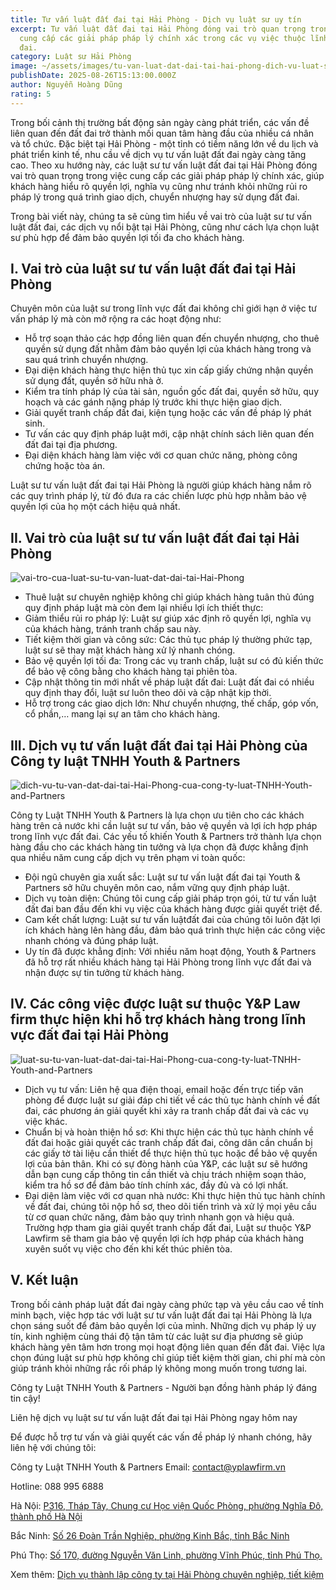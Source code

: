 ```yaml
---
title: Tư vấn luật đất đai tại Hải Phòng - Dịch vụ luật sư uy tín
excerpt: Tư vấn luật đất đai tại Hải Phòng đóng vai trò quan trọng trong việc
  cung cấp các giải pháp pháp lý chính xác trong các vụ việc thuộc lĩnh vực đất
  đai.
category: Luật sư Hải Phòng
image: ~/assets/images/tu-van-luat-dat-dai-tai-hai-phong-dich-vu-luat-su-uy-tin.png
publishDate: 2025-08-26T15:13:00.000Z
author: Nguyễn Hoàng Dũng
rating: 5
---
```

Trong bối cảnh thị trường bất động sản ngày càng phát triển, các vấn đề liên quan đến đất đai trở thành mối quan tâm hàng đầu của nhiều cá nhân và tổ chức. Đặc biệt tại Hải Phòng - một tỉnh có tiềm năng lớn về du lịch và phát triển kinh tế, nhu cầu về dịch vụ tư vấn luật đất đai ngày càng tăng cao. Theo xu hướng này, các luật sư tư vấn luật đất đai tại Hải Phòng đóng vai trò quan trọng trong việc cung cấp các giải pháp pháp lý chính xác, giúp khách hàng hiểu rõ quyền lợi, nghĩa vụ cũng như tránh khỏi những rủi ro pháp lý trong quá trình giao dịch, chuyển nhượng hay sử dụng đất đai.

Trong bài viết này, chúng ta sẽ cùng tìm hiểu về vai trò của luật sư tư vấn luật đất đai, các dịch vụ nổi bật tại Hải Phòng, cũng như cách lựa chọn luật sư phù hợp để đảm bảo quyền lợi tối đa cho khách hàng.

## I.      Vai trò của luật sư tư vấn luật đất đai tại Hải Phòng

Chuyên môn của luật sư trong lĩnh vực đất đai không chỉ giới hạn ở việc tư vấn pháp lý mà còn mở rộng ra các hoạt động như:

* Hỗ trợ soạn thảo các hợp đồng liên quan đến chuyển nhượng, cho thuê quyền sử dụng đất nhằm đảm bảo quyền lợi của khách hàng trong và sau quá trình chuyển nhượng.
* Đại diện khách hàng thực hiện thủ tục xin cấp giấy chứng nhận quyền sử dụng đất, quyền sở hữu nhà ở.
* Kiểm tra tính pháp lý của tài sản, nguồn gốc đất đai, quyền sở hữu, quy hoạch và các gánh nặng pháp lý trước khi thực hiện giao dịch.
* Giải quyết tranh chấp đất đai, kiện tụng hoặc các vấn đề pháp lý phát sinh.
* Tư vấn các quy định pháp luật mới, cập nhật chính sách liên quan đến đất đai tại địa phương.
* Đại diện khách hàng làm việc với cơ quan chức năng, phòng công chứng hoặc tòa án.

Luật sư tư vấn luật đất đai tại Hải Phòng là người giúp khách hàng nắm rõ các quy trình pháp lý, từ đó đưa ra các chiến lược phù hợp nhằm bảo vệ quyền lợi của họ một cách hiệu quả nhất.

## II.      Vai trò của luật sư tư vấn luật đất đai tại Hải Phòng

![vai-tro-cua-luat-su-tu-van-luat-dat-dai-tai-Hai-Phong](~/assets/images/vai-tro-cua-luat-su-tu-van-dat-dai-tai-hai-phong.jpg "vai trò của luật sư tư vấn luật đất đai tại Hải Phòng")

* Thuê luật sư chuyên nghiệp không chỉ giúp khách hàng tuân thủ đúng quy định pháp luật mà còn đem lại nhiều lợi ích thiết thực:
* Giảm thiểu rủi ro pháp lý: Luật sư giúp xác định rõ quyền lợi, nghĩa vụ của khách hàng, tránh tranh chấp sau này.
* Tiết kiệm thời gian và công sức: Các thủ tục pháp lý thường phức tạp, luật sư sẽ thay mặt khách hàng xử lý nhanh chóng.
* Bảo vệ quyền lợi tối đa: Trong các vụ tranh chấp, luật sư có đủ kiến thức để bảo vệ công bằng cho khách hàng tại phiên tòa.
* Cập nhật thông tin mới nhất về pháp luật đất đai: Luật đất đai có nhiều quy định thay đổi, luật sư luôn theo dõi và cập nhật kịp thời.
* Hỗ trợ trong các giao dịch lớn: Như chuyển nhượng, thế chấp, góp vốn, cổ phần,… mang lại sự an tâm cho khách hàng.

## III.      Dịch vụ tư vấn luật đất đai tại Hải Phòng của Công ty luật TNHH Youth & Partners

![dich-vu-tu-van-dat-dai-tai-Hai-Phong-cua-cong-ty-luat-TNHH-Youth-and-Partners](~/assets/images/dich-vu-tu-van-luat-dat-dai-tai-hai-phong-cua-cong-ty-luat-tnhh-youth-and-partners.png "dịch vụ tư vấn luật đất đai tại Hải Phòng của Công ty luật TNHH Youth & Partners")

Công ty Luật TNHH Youth & Partners là lựa chọn ưu tiên cho các khách hàng trên cả nước khi cần luật sư tư vấn, bảo vệ quyền và lợi ích hợp pháp trong lĩnh vực đất đai. Các yếu tố khiến Youth & Partners trở thành lựa chọn hàng đầu cho các khách hàng tin tưởng và lựa chọn đã được khẳng định qua nhiều năm cung cấp dịch vụ trên phạm vi toàn quốc:

* Đội ngũ chuyên gia xuất sắc: Luật sư tư vấn luật đất đai tại Youth & Partners sở hữu chuyên môn cao, nắm vững quy định pháp luật.
* Dịch vụ toàn diện: Chúng tôi cung cấp giải pháp trọn gói, từ tư vấn luật đất đai ban đầu đến khi vụ việc của khách hàng được giải quyết triệt để.
* Cam kết chất lượng: Luật sư tư vấn luậtđất đai của chúng tôi luôn đặt lợi ích khách hàng lên hàng đầu, đảm bảo quá trình thực hiện các công việc nhanh chóng và đúng pháp luật.
* Uy tín đã được khẳng định: Với nhiều năm hoạt động, Youth & Partners đã hỗ trợ rất nhiều khách hàng tại Hải Phòng trong lĩnh vực đất đai và nhận được sự tin tưởng từ khách hàng.

## IV.      Các công việc được luật sư thuộc Y&P Law firm thực hiện khi hỗ trợ khách hàng trong lĩnh vực đất đai tại Hải Phòng

![luat-su-tu-van-luat-dat-dai-tai-Hai-Phong-cua-cong-ty-luat-TNHH-Youth-and-Partners](~/assets/images/luat-su-tu-van-dat-dai-tai-hai-phong-cua-cong-ty-luat-tnhh-youth-and-partners.jpg "luật sư tư vấn luật đất đai tại Hải Phòng của Công ty luật TNHH Youth and Partners")

* Dịch vụ tư vấn: Liên hệ qua điện thoại, email hoặc đến trực tiếp văn phòng để được luật sư giải đáp chi tiết về các thủ tục hành chính về đất đai, các phương án giải quyết khi xảy ra tranh chấp đất đai và các vụ việc khác.
* Chuẩn bị và hoàn thiện hồ sơ: Khi thực hiện các thủ tục hành chính về đất đai hoặc giải quyết các tranh chấp đất đai, công dân cần chuẩn bị các giấy tờ tài liệu cần thiết để thực hiện thủ tục hoặc để bảo vệ quyền lợi của bản thân. Khi có sự đòng hành của Y&P, các luật sư sẽ hướng dẫn bạn cung cấp thông tin cần thiết và chịu trách nhiệm soạn thảo, kiểm tra hồ sơ để đảm bảo tính chính xác, đầy đủ và có lợi nhất.
* Đại diện làm việc với cơ quan nhà nước: Khi thực hiện thủ tục hành chính về đất đai, chúng tôi nộp hồ sơ, theo dõi tiến trình và xử lý mọi yêu cầu từ cơ quan chức năng, đảm bảo quy trình nhanh gọn và hiệu quả. Trường hợp tham gia giải quyết tranh chấp đất đai, Luật sư thuộc Y&P Lawfirm sẽ tham gia bảo vệ quyền lợi ích hợp pháp của khách hàng xuyên suốt vụ việc cho đến khi kết thúc phiên tòa.

## V.      Kết luận

Trong bối cảnh pháp luật đất đai ngày càng phức tạp và yêu cầu cao về tính minh bạch, việc hợp tác với luật sư tư vấn luật đất đai tại Hải Phòng là lựa chọn sáng suốt để đảm bảo quyền lợi của mình. Những dịch vụ pháp lý uy tín, kinh nghiệm cùng thái độ tận tâm từ các luật sư địa phương sẽ giúp khách hàng yên tâm hơn trong mọi hoạt động liên quan đến đất đai. Việc lựa chọn đúng luật sư phù hợp không chỉ giúp tiết kiệm thời gian, chi phí mà còn giúp tránh khỏi những rắc rối pháp lý không mong muốn trong tương lai.

Công ty Luật TNHH Youth & Partners - Người bạn đồng hành pháp lý đáng tin cậy!

Liên hệ dịch vụ luật sư tư vấn luật đất đai tại Hải Phòng ngay hôm nay

Để được hỗ trợ tư vấn và giải quyết các vấn đề pháp lý nhanh chóng, hãy liên hệ với chúng tôi:

Công ty Luật TNHH Youth & Partners
Email: [contact@yplawfirm.vn](mailto:contact@yplawfirm.vn)

Hotline: 088 995 6888

Hà Nội: [P316, Tháp Tây, Chung cư Học viện Quốc Phòng, phường Nghĩa Đô, thành phố Hà Nội](https://goo.gl/maps/3mxawLHAppA5zsPx9)

Bắc Ninh: [Số 26 Đoàn Trần Nghiệp, phường Kinh Bắc, tỉnh Bắc Ninh](https://maps.app.goo.gl/k7wnHwawNgTG9JW66)

Phú Thọ: [Số 170, đường Nguyễn Văn Linh, phường Vĩnh Phúc, tỉnh Phú Thọ.](https://maps.app.goo.gl/iyeEMYfn8SBjvP1X6)

Xem thêm: [Dịch vụ thành lập công ty tại Hải Phòng chuyên nghiệp, tiết kiệm](https://yplawfirm.vn/tin-tuc/dich-vu-thanh-lap-cong-ty-tai-ninh-binh-uy-tin-tron-goi)
